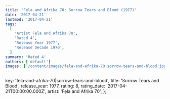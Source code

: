 ```yaml
---
title: 'Fẹla and Afrika 70: Sorrow Tears and Blood (1977)'
date: '2017-04-21'
lastmod: '2017-04-21'
tags:
  [
    'Artist Fẹla and Afrika 70',
    'Rated 4',
    'Release Year 1977',
    'Release Decade 1970',
  ]
summary: 'Rated 4'
authors: ['default']
images: ['/content/images/fela-and-afrika-70|sorrow-tears-and-blood.jpg']
---
```


  key: 'fela-and-afrika-70|sorrow-tears-and-blood',
  title: 'Sorrow Tears and Blood',
  release_year: 1977,
  rating: 8,
  rating_date: '2017-04-21T00:00:00.000Z',
  artist: 'Fẹla and Afrika 70',
};

<MusicRating data={data} />
